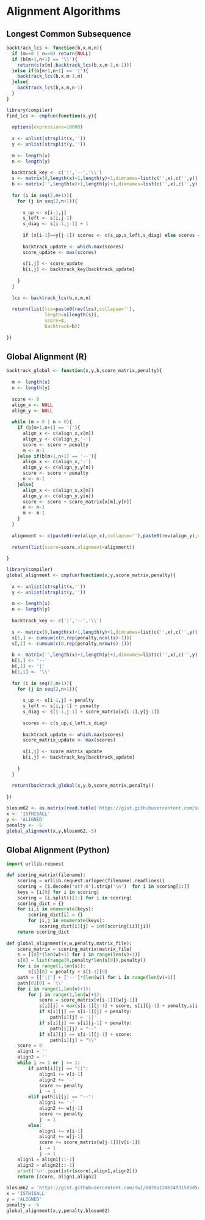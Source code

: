 # Alignment Algorithms {#alignalg}

## Longest Common Subsequence

```r
backtrack_lcs <- function(b,x,m,n){
  if (m==0 | n==0) return(NULL)
  if (b[m+1,n+1] == '\\'){
    return(c(x[m],backtrack_lcs(b,x,m-1,n-1)))
  }else if(b[m+1,n+1] == '|'){
    backtrack_lcs(b,x,m-1,n)
  }else{
    backtrack_lcs(b,x,m,n-1)
  }
}

library(compiler)
find_lcs <- cmpfun(function(x,y){
  
  options(expressions=10000)
  
  x <- unlist(strsplit(x,''))
  y <- unlist(strsplit(y,''))
  
  m <- length(x)
  n <- length(y)
  
  backtrack_key <- c('|','--','\\')
  s <- matrix(0,length(x)+1,length(y)+1,dimnames=list(c('',x),c('',y)))
  b <- matrix('',length(x)+1,length(y)+1,dimnames=list(c('',x),c('',y)))
  
  for (i in seq(2,m+1)){
    for (j in seq(2,n+1)){
      
      s_up <- s[i-1,j]
      s_left <- s[i,j-1]
      s_diag <- s[i-1,j-1] + 1
      
      if (x[i-1]==y[j-1]) scores <- c(s_up,s_left,s_diag) else scores <- c(s_up,s_left)
      
      backtrack_update <- which.max(scores)
      score_update <- max(scores)
      
      s[i,j] <- score_update
      b[i,j] <- backtrack_key[backtrack_update]
      
    }
  }
  
  lcs <- backtrack_lcs(b,x,m,n)
  
  return(list(lcs=paste0(rev(lcs),collapse=''),
              length=s[length(s)],
              score=s,
              backtrack=b))
  
})
```

## Global Alignment (R)

```r
backtrack_global <- function(x,y,b,score_matrix,penalty){
  
  m <- length(x)
  n <- length(y)
  
  score <- 0
  align_x <- NULL
  align_y <- NULL
  
  while (m > 0 | n > 0){
    if (b[m+1,n+1] == '|'){
      align_x <- c(align_x,x[m])
      align_y <- c(align_y,'-')
      score <- score + penalty
      m <- m-1
    }else if(b[m+1,n+1] == '--'){
      align_x <- c(align_x,'-')
      align_y <- c(align_y,y[n])
      score <- score + penalty
      n <- n-1
    }else{
      align_x <- c(align_x,x[m]) 
      align_y <- c(align_y,y[n])
      score <- score + score_matrix[x[m],y[n]]
      n <- n-1
      m <- m-1
    }
  }
  
  alignment <- c(paste0(rev(align_x),collapse=''),paste0(rev(align_y),collapse=''))
  
  return(list(score=score,alignment=alignment))
  
}

library(compiler)
global_alignment <- cmpfun(function(x,y,score_matrix,penalty){
  
  x <- unlist(strsplit(x,''))
  y <- unlist(strsplit(y,''))
  
  m <- length(x)
  n <- length(y)
  
  backtrack_key <- c('|','--','\\')
  
  s <- matrix(0,length(x)+1,length(y)+1,dimnames=list(c('',x),c('',y)))
  s[1,] <- cumsum(c(0,rep(penalty,ncol(s)-1)))
  s[,1] <- cumsum(c(0,rep(penalty,nrow(s)-1)))
  
  b <- matrix('',length(x)+1,length(y)+1,dimnames=list(c('',x),c('',y)))
  b[1,] <- '--'
  b[,1] <- '|'
  b[1,1] <- '\\'
  
  for (i in seq(2,m+1)){
    for (j in seq(2,n+1)){
      
      s_up <- s[i-1,j] + penalty
      s_left <- s[i,j-1] + penalty
      s_diag <- s[i-1,j-1] + score_matrix[x[i-1],y[j-1]]
      
      scores <- c(s_up,s_left,s_diag) 
      
      backtrack_update <- which.max(scores)
      score_matrix_update <- max(scores)
      
      s[i,j] <- score_matrix_update
      b[i,j] <- backtrack_key[backtrack_update]
      
    }
  }
  
  return(backtrack_global(x,y,b,score_matrix,penalty))
  
})
```
```r
blosum62 <- as.matrix(read.table('https://gist.githubusercontent.com/sw1/8870a124624f31585d5c15be72fcfc21/raw/34c4a34ce49d58b595c3fb2dc77b89a5b6a9b0af/blosum62.dat'))
x <- 'ISTHISALL'
y <- 'ALIGNED'
penalty <- -5
global_alignment(x,y,blosum62,-5)
```

## Global Alignment (Python)

```python
import urllib.request

def scoring_matrix(filename):
    scoring = urllib.request.urlopen(filename).readlines()
    scoring = [i.decode("utf-8").strip('\n')  for i in scoring[1:]]
    keys = [i[0] for i in scoring]
    scoring = [i.split()[1:] for i in scoring]
    scoring_dict = {}
    for ii,i in enumerate(keys):
        scoring_dict[i] = {}
        for ji,j in enumerate(keys):
            scoring_dict[i][j] = int(scoring[ii][ji])
    return scoring_dict
    
def global_alignment(v,w,penalty,matrix_file):
    score_matrix = scoring_matrix(matrix_file)
    s = [[0]*(len(w)+1) for i in range(len(v)+1)]
    s[0] = list(range(0,penalty*len(s[0]),penalty))
    for i in range(1,len(s)):
        s[i][0] = penalty + s[i-1][0]
    path = [['||'] + ['--']*(len(w)) for i in range(len(v)+1)]
    path[0][0] = '\\'
    for i in range(1,len(v)+1):
        for j in range(1,len(w)+1):
            score = score_matrix[v[i-1]][w[j-1]]
            s[i][j] = max(s[i-1][j-1] + score, s[i][j-1] + penalty,s[i-1][j] + penalty)
            if s[i][j] == s[i-1][j] + penalty:
                path[i][j] = '||'
            if s[i][j] == s[i][j-1] + penalty:
                path[i][j] = "--"
            if s[i][j] == s[i-1][j-1] + score:
                path[i][j] = "\\"
    score = 0
    align1 = ''
    align2 = ''
    while i >= 1 or j >= 1:
        if path[i][j] == "||":
            align1 += v[i-1]
            align2 += '-'
            score += penalty
            i -= 1
        elif path[i][j] == "--":
            align1 += '-'
            align2 += w[j-1]
            score += penalty
            j -= 1
        else:
            align1 += v[i-1]
            align2 += w[j-1]
            score += score_matrix[w[j-1]][v[i-1]]
            i -= 1
            j -= 1
    align1 = align1[::-1]
    align2 = align2[::-1]
    print('\n'.join([str(score),align1,align2]))
    return [score, align1,align2]
    
blosum62 = 'https://gist.githubusercontent.com/sw1/8870a124624f31585d5c15be72fcfc21/raw/34c4a34ce49d58b595c3fb2dc77b89a5b6a9b0af/blosum62.dat'
x = 'ISTHISALL'
y = 'ALIGNED'
penalty = -5
global_alignment(x,y,penalty,blosum62)
```
